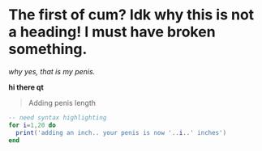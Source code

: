 
# The first of cum? Idk why this is not a heading! I must have broken something.

_why yes, that is my penis._

**hi there qt**

> Adding penis length

```lua
-- need syntax highlighting
for i=1,20 do
  print('adding an inch.. your penis is now '..i..' inches')
end
```

<TestComponent />
